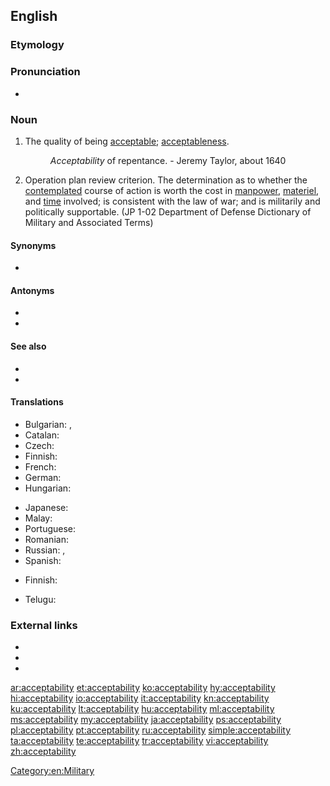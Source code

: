 ==English==

===Etymology===
{{suffix|acceptable|ity|lang=en}}

===Pronunciation===
* {{a|US}} {{IPA|/ˌæk.ˌsɛp.tə.ˈbɪl.ət.i/|lang=en}}

===Noun===
{{en-noun|~|acceptabilities}}

# The quality of being [[acceptable]]; [[acceptableness]].
#: ''Acceptability'' of repentance. - Jeremy Taylor, about 1640
# {{lb|en|military}} Operation plan review criterion. The determination as to whether the [[contemplated]] course of action is worth the cost in [[manpower]], [[materiel]], and [[time]] involved; is consistent with the law of war; and is militarily and politically supportable. (JP 1-02 Department of Defense Dictionary of Military and Associated Terms)

====Synonyms====
* {{l|en|acceptableness}}

====Antonyms====
* {{l|en|unacceptability}}
* {{l|en|inacceptability}}

====See also====
* {{l|en|adequacy}}
* {{l|en|feasibility}}

====Translations====
{{trans-top|acceptableness}}
* Bulgarian: {{t|bg|приемливост}}, {{t|bg|допустимост}}
* Catalan: {{t|ca|acceptabilitat|f}}
* Czech: {{t|cs|přijatelnost|f}}
* Finnish: {{t+|fi|hyväksyttävyys}}
* French: {{t+|fr|acceptabilité|f}}
* German: {{t|de|Zulässigkeit|f}}
* Hungarian: {{t+|hu|elfogadhatóság}}
{{trans-mid}}
* Japanese: {{t|ja|受容性|tr=juyōsei|sc=Jpan}}
* Malay: {{t|ms|kebolehterimaan}}
* Portuguese: {{t|pt|aceitabilidade|f}}
* Romanian: {{t|ro|acceptabilitate|f}}
* Russian: {{t+|ru|прие́млемость|f}}, {{t+|ru|допусти́мость|f}}
* Spanish: {{t+|es|aceptabilidad|f}}
{{trans-bottom}}

{{trans-top|operation plan review criterion}}
* Finnish: {{t+|fi|hyväksyttävyys}}
{{trans-mid}}
{{trans-bottom}}

{{checktrans-top}}
* Telugu: {{t-check|te|అంగీకార యోగ్యం}}
{{trans-mid}}
{{trans-bottom}}

===External links===
* {{R:Webster 1913}}
* {{R:Century 1911}}
* {{R:OneLook}}

[[Category:en:Military]]

[[ar:acceptability]]
[[et:acceptability]]
[[ko:acceptability]]
[[hy:acceptability]]
[[hi:acceptability]]
[[io:acceptability]]
[[it:acceptability]]
[[kn:acceptability]]
[[ku:acceptability]]
[[lt:acceptability]]
[[hu:acceptability]]
[[ml:acceptability]]
[[ms:acceptability]]
[[my:acceptability]]
[[ja:acceptability]]
[[ps:acceptability]]
[[pl:acceptability]]
[[pt:acceptability]]
[[ru:acceptability]]
[[simple:acceptability]]
[[ta:acceptability]]
[[te:acceptability]]
[[tr:acceptability]]
[[vi:acceptability]]
[[zh:acceptability]]